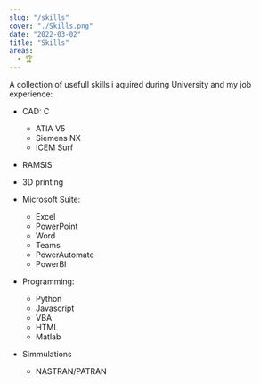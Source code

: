 ```yaml
---
slug: "/skills"
cover: "./Skills.png"
date: "2022-03-02"
title: "Skills"
areas:
  - 🏆
---
```


<div style="text-align: left">
A collection of usefull skills i aquired during University and my job experience:

- CAD: C

  - ATIA V5
  - Siemens NX
  - ICEM Surf

- RAMSIS

- 3D printing

- Microsoft Suite:

  - Excel
  - PowerPoint
  - Word
  - Teams
  - PowerAutomate
  - PowerBI

- Programming:

  - Python
  - Javascript
  - VBA
  - HTML
  - Matlab

- Simmulations

  - NASTRAN/PATRAN

</div>

